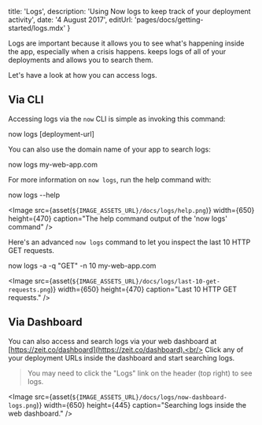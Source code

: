 

  title: 'Logs',
  description: 'Using Now logs to keep track of your deployment activity',
  date: '4 August 2017',
  editUrl: 'pages/docs/getting-started/logs.mdx'
}

Logs are important because it allows you to see what's happening inside the app, especially when a crisis happens. <Now color="#000"/> keeps logs of all of your deployments and allows you to search them.

Let's have a look at how you can access logs.

## Via CLI

Accessing logs via the `now` CLI is simple as invoking this command:

<TerminalInput>now logs [deployment-url]</TerminalInput>

You can also use the domain name of your app to search logs:

<TerminalInput>now logs my-web-app.com</TerminalInput>

For more information on `now logs`, run the help command with:

<TerminalInput>now logs --help</TerminalInput>

<Image
  src={asset(`${IMAGE_ASSETS_URL}/docs/logs/help.png`)}
  width={650}
  height={470}
  caption="The help command output of the 'now logs' command"
/>

Here's an advanced `now logs` command to let you inspect the last 10 HTTP GET requests.

<TerminalInput>now logs -a -q "GET" -n 10 my-web-app.com</TerminalInput>

<Image
  src={asset(`${IMAGE_ASSETS_URL}/docs/logs/last-10-get-requests.png`)}
  width={650}
  height={470}
  caption="Last 10 HTTP GET requests."
/>

## Via Dashboard

You can also access and search logs via your web dashboard at [https://zeit.co/dashboard](https://zeit.co/dashboard).<br/>
Click any of your deployment URLs inside the dashboard and start searching logs.

> You may need to click the "Logs" link on the header (top right) to see logs.

<Image
  src={asset(`${IMAGE_ASSETS_URL}/docs/logs/now-dashboard-logs.png`)}
  width={650}
  height={445}
  caption="Searching logs inside the web dashboard."
/>

